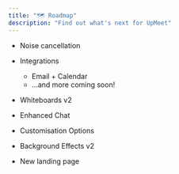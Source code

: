 ```yaml
---
title: "🗺 Roadmap"
description: "Find out what's next for UpMeet"
---
```


* Noise cancellation

* Integrations  
   * Email + Calendar  
   * ...and more coming soon!

* Whiteboards v2

* Enhanced Chat

* Customisation Options

* Background Effects v2

* New landing page